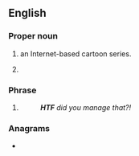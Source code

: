 ==English==

===Proper noun===
{{en-proper noun}}

# {{initialism of|en|{{w|Happy Tree Friends}}|dot=,}} an Internet-based cartoon series.
# {{lb|en|US}} {{initialism of|en|{{w|Highway Trust Fund}}}}

===Phrase===
{{en-phrase}}

# {{lb|en|internet slang|texting}} {{initialism of|en|how the fuck}}
#: '''''HTF''' did you manage that?!''

===Anagrams===
* {{anagrams|en|a=fht|HFT|THF}}